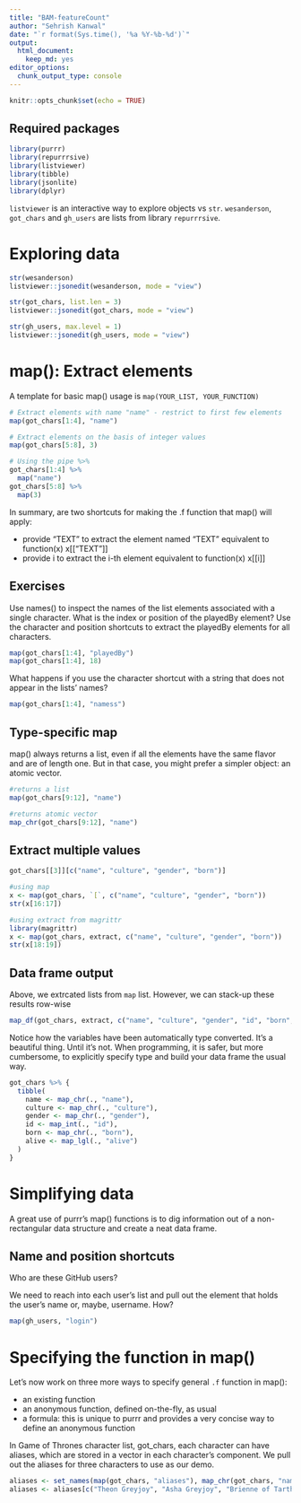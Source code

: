 ```yaml
---
title: "BAM-featureCount"
author: "Sehrish Kanwal"
date: "`r format(Sys.time(), '%a %Y-%b-%d')`"
output: 
  html_document: 
    keep_md: yes
editor_options: 
  chunk_output_type: console
---
```


```r
knitr::opts_chunk$set(echo = TRUE)
```

## Required packages

```r
library(purrr)
library(repurrrsive)
library(listviewer)
library(tibble)
library(jsonlite)
library(dplyr)
```

`listviewer` is an interactive way to explore objects vs `str`. 
`wesanderson`, `got_chars` and `gh_users` are lists from library `repurrrsive`. 

# Exploring data

```r
str(wesanderson)
listviewer::jsonedit(wesanderson, mode = "view")

str(got_chars, list.len = 3)
listviewer::jsonedit(got_chars, mode = "view")

str(gh_users, max.level = 1)
listviewer::jsonedit(gh_users, mode = "view")
```

# map(): Extract elements

A template for basic map() usage is `map(YOUR_LIST, YOUR_FUNCTION)`

```r
# Extract elements with name "name" - restrict to first few elements
map(got_chars[1:4], "name")

# Extract elements on the basis of integer values
map(got_chars[5:8], 3)

# Using the pipe %>%
got_chars[1:4] %>% 
  map("name")
got_chars[5:8] %>% 
  map(3)
```

In summary, are two shortcuts for making the .f function that map() will apply:

  - provide “TEXT” to extract the element named “TEXT”
         equivalent to function(x) x[["TEXT"]]
  - provide i to extract the i-th element
         equivalent to function(x) x[[i]]

## Exercises

Use names() to inspect the names of the list elements associated with a single character. What is the index or position of the playedBy element? Use the character and position shortcuts to extract the playedBy elements for all characters.

```r
map(got_chars[1:4], "playedBy")
map(got_chars[1:4], 18)
```

What happens if you use the character shortcut with a string that does not appear in the lists’ names?

```r
map(got_chars[1:4], "namess")
```

## Type-specific map

map() always returns a list, even if all the elements have the same flavor and are of length one. But in that case, you might prefer a simpler object: an atomic vector.

```r
#returns a list
map(got_chars[9:12], "name")

#returns atomic vector
map_chr(got_chars[9:12], "name")
```

## Extract multiple values

```r
got_chars[[3]][c("name", "culture", "gender", "born")]

#using map
x <- map(got_chars, `[`, c("name", "culture", "gender", "born"))
str(x[16:17])

#using extract from magrittr
library(magrittr)
x <- map(got_chars, extract, c("name", "culture", "gender", "born"))
str(x[18:19])
```

## Data frame output

Above, we extrcated lists from `map` list. However, we can stack-up these results row-wise 

```r
map_df(got_chars, extract, c("name", "culture", "gender", "id", "born", "alive"))
```

Notice how the variables have been automatically type converted. It’s a beautiful thing. Until it’s not. When programming, it is safer, but more cumbersome, to explicitly specify type and build your data frame the usual way.

```r
got_chars %>% {
  tibble(
    name <- map_chr(., "name"),
    culture <- map_chr(., "culture"),
    gender <- map_chr(., "gender"),
    id <- map_int(., "id"),
    born <- map_chr(., "born"),
    alive <- map_lgl(., "alive")
  )
}
```

# Simplifying data

A great use of purrr’s map() functions is to dig information out of a non-rectangular data structure and create a neat data frame. 

## Name and position shortcuts

Who are these GitHub users?

We need to reach into each user’s list and pull out the element that holds the user’s name or, maybe, username. How?

```r
map(gh_users, "login")
```

# Specifying the function in map()

Let's now work on three more ways to specify general `.f` function in map():

  - an existing function
  - an anonymous function, defined on-the-fly, as usual
  - a formula: this is unique to purrr and provides a very concise way to define an anonymous function
  
In Game of Thrones character list, got_chars, each character can have aliases, which are stored in a vector in each character’s component. We pull out the aliases for three characters to use as our demo.

```r
aliases <- set_names(map(got_chars, "aliases"), map_chr(got_chars, "name"))
aliases <- aliases[c("Theon Greyjoy", "Asha Greyjoy", "Brienne of Tarth")]
```







